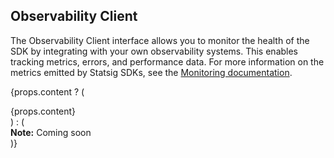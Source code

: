 ## Observability Client

The Observability Client interface allows you to monitor the health of the SDK by integrating with your own observability systems. This enables tracking metrics, errors, and performance data. For more information on the metrics emitted by Statsig SDKs, see the [Monitoring documentation](/sdk_monitoring).

{props.content ? (
  <div>{props.content}</div>
) : (
  <div className="alert alert--info">
    <strong>Note:</strong> Coming soon
  </div>
)}
